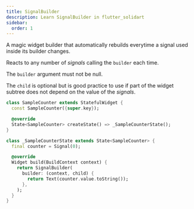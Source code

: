 ```yaml
---
title: SignalBuilder
description: Learn SignalBuilder in flutter_solidart
sidebar:
  order: 1
---
```


A magic widget builder that automatically rebuilds everytime a signal used inside its builder changes.

Reacts to any number of *signals* calling the `builder` each time.

The `builder` argument must not be null.

The `child` is optional but is good practice to use if part of the widget
subtree does not depend on the value of the *signals*.

```dart {9} {13-17}
class SampleCounter extends StatefulWidget {
  const SampleCounter({super.key});

  @override
  State<SampleCounter> createState() => _SampleCounterState();
}

class _SampleCounterState extends State<SampleCounter> {
  final counter = Signal(0);

  @override
  Widget build(BuildContext context) {
    return SignalBuilder(
      builder: (context, child) {
        return Text(counter.value.toString());
      },
    );
  }
}
```

